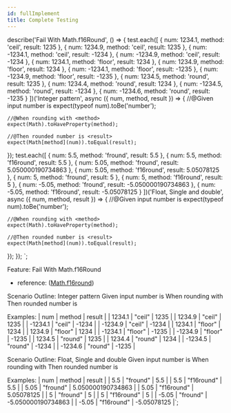 ```yaml
---
id: fullImplement
title: Complete Testing
---
```



describe('Fail With Math.f16Round', () => {
test.each([
{ num: 1234.1, method: 'ceil', result: 1235 },
{ num: 1234.9, method: 'ceil', result: 1235 },
{ num: -1234.1, method: 'ceil', result: -1234 },
{ num: -1234.9, method: 'ceil', result: -1234 },
{ num: 1234.1, method: 'floor', result: 1234 },
{ num: 1234.9, method: 'floor', result: 1234 },
{ num: -1234.1, method: 'floor', result: -1235 },
{ num: -1234.9, method: 'floor', result: -1235 },
{ num: 1234.5, method: 'round', result: 1235 },
{ num: 1234.4, method: 'round', result: 1234 },
{ num: -1234.5, method: 'round', result: -1234 },
{ num: -1234.6, method: 'round', result: -1235 }
])('Integer pattern', async ({ num, method, result }) => {
//@Given input number is <num>
expect(typeof num).toBe('number');

    //@When rounding with <method>
    expect(Math).toHaveProperty(method);

    //@Then rounded number is <result>
    expect(Math[method](num)).toEqual(result);

});
test.each([
{ num: 5.5, method: 'fround', result: 5.5 },
{ num: 5.5, method: 'f16round', result: 5.5 },
{ num: 5.05, method: 'fround', result: 5.050000190734863 },
{ num: 5.05, method: 'f16round', result: 5.05078125 },
{ num: 5, method: 'fround', result: 5 },
{ num: 5, method: 'f16round', result: 5 },
{ num: -5.05, method: 'fround', result: -5.050000190734863 },
{ num: -5.05, method: 'f16round', result: -5.05078125 }
])('Float, Single and double', async ({ num, method, result }) => {
//@Given input number is <num>
expect(typeof num).toBe('number');

    //@When rounding with <method>
    expect(Math).toHaveProperty(method);

    //@Then rounded number is <result>
    expect(Math[method](num)).toEqual(result);

});
});
`;

Feature: Fail With Math.f16Round
- reference:  ([Math.f16round](https://developer.mozilla.org/en-US/docs/Web/JavaScript/Reference/Global_Objects/Math/f16round))

Scenario Outline: Integer pattern
Given input number is <num>
When rounding with <method>
Then rounded number is <result>

Examples:
| num | method | result |
| 1234.1 | "ceil" | 1235 |
| 1234.9 | "ceil" | 1235 |
| -1234.1 | "ceil" | -1234 |
| -1234.9 | "ceil" | -1234 |
| 1234.1 | "floor" | 1234 |
| 1234.9 | "floor" | 1234 |
| -1234.1 | "floor" | -1235 |
| -1234.9 | "floor" | -1235 |
| 1234.5 | "round" | 1235 |
| 1234.4 | "round" | 1234 |
| -1234.5 | "round" | -1234 |
| -1234.6 | "round" | -1235 |

Scenario Outline: Float, Single and double
Given input number is <num>
When rounding with <method>
Then rounded number is <result>

Examples:
| num | method | result |
| 5.5 | "fround" | 5.5 |
| 5.5 | "f16round" | 5.5 |
| 5.05 | "fround" | 5.050000190734863 |
| 5.05 | "f16round" | 5.05078125 |
| 5 | "fround" | 5 |
| 5 | "f16round" | 5 |
| -5.05 | "fround" | -5.050000190734863 |
| -5.05 | "f16round" | -5.05078125 |`;

<TestGeneration featureSource={gherkin} testsSource={tests} />
